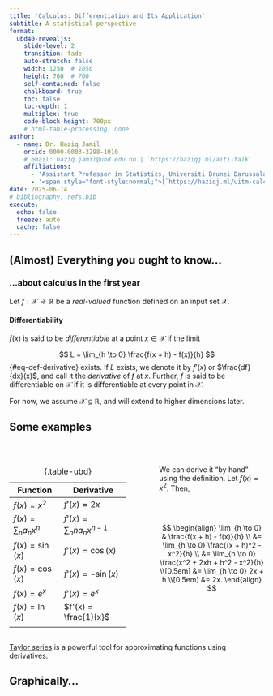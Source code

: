 ```yaml
---
title: 'Calculus: Differentiation and Its Application'
subtitle: A statistical perspective
format:
  ubd40-revealjs:
    slide-level: 2
    transition: fade
    auto-stretch: false
    width: 1250  # 1050
    height: 760  # 700
    self-contained: false
    chalkboard: true
    toc: false
    toc-depth: 1
    multiplex: true
    code-block-height: 700px
    # html-table-processing: none
author:
  - name: Dr. Haziq Jamil
    orcid: 0000-0003-3298-1010
    # email: haziq.jamil@ubd.edu.bn | `https://haziqj.ml/aiti-talk`
    affiliations: 
      - 'Assistant Professor in Statistics, Universiti Brunei Darussalam'
      - '<span style="font-style:normal;">[`https://haziqj.ml/uitm-calculus/`](https://haziqj.ml/uitm-calculus/)</span>'
date: 2025-06-14
# bibliography: refs.bib
execute:
  echo: false
  freeze: auto
  cache: false
---
```


## (Almost) Everything you ought to know...

### ...about calculus in the first year



Let $f:\mathcal X \to \mathbb R$ be a *real-valued* function defined on an input set $\mathcal X$.

::: {.fragment}

::: {#def-derivatives}

#### Differentiability

$f(x)$ is said to be *differentiable* at a point $x \in \mathcal X$ if the limit 

$$
L = \lim_{h \to 0} \frac{f(x + h) - f(x)}{h}
$${#eq-def-derivative}
exists.
If $L$ exists, we denote it by $f'(x)$ or $\frac{df}{dx}(x)$, and call it the *derivative* of $f$ at $x$.
Further, $f$ is said to be differentiable on $\mathcal X$ if it is differentiable at every point in $\mathcal X$.
:::

:::

::: {.fragment}
For now, we assume $\mathcal X \subseteq \mathbb R$, and will extend to higher dimensions later.
:::

## Some examples


::: {.columns}

::: {.column width="50%"}
<br>

| Function | Derivative |
| --- | --- |
| $f(x) = x^2$ | $f'(x) = 2x$ |
| $f(x) = \sum_{n} a_n x^n$ | $f'(x) = \sum_{n} n a_n x^{n-1}$ | 
| $f(x) = \sin(x)$ | $f'(x) = \cos(x)$ |
| $f(x) = \cos(x)$ | $f'(x) = -\sin(x)$ |
| $f(x) = e^x$ | $f'(x) = e^x$ |
| $f(x) = \ln(x)$ | $f'(x) = \frac{1}{x}$ | 
| | |
: {.table-ubd}
:::

::: {.column width="5%"}
:::

::: {.column width="45%"}

<br>

We can derive it "by hand" using the definition.
Let $f(x) = x^2$.
Then,

<br>
<br>

$$
\begin{align}
\lim_{h \to 0} & \frac{f(x + h) - f(x)}{h} \\
&= \lim_{h \to 0} \frac{(x + h)^2 - x^2}{h} \\
&= \lim_{h \to 0} \frac{x^2 + 2xh + h^2 - x^2}{h} \\[0.5em]
&= \lim_{h \to 0} 2x + h \\[0.5em]
&= 2x.
\end{align}
$$

:::

:::

::: aside
[Taylor series](https://en.wikipedia.org/wiki/Taylor_series) is a powerful tool for approximating functions using derivatives. 
:::


## Graphically...

```{=html}
<script src="https://www.desmos.com/api/v1.11/calculator.js?apiKey=dcb31709b452b1cf9dc26972add0fda6"></script>

<div id="desmos-derivative" style="position: relative; width: 100%; height:88%;"></div>

<script>
  var elt = document.getElementById("desmos-derivative");
  var calculator = Desmos.GraphingCalculator(elt, {
    expressions: true,
    settingsMenu: false,
    zoomButtons: true
  });

  calculator.setExpressions([
    { id: 'f', latex: 'f(x) = x^2' },
    { id: 'a', latex: 'a = 1', sliderBounds: { min: -1, max: 3 } },
    { id: 'h', latex: 'h = 1.5', sliderBounds: { min: 0.001, max: 1.5 } },
    { id: 'pt1', latex: '(a, f(a))', showLabel: true },
    { id: 'pt2', latex: '(a + h, f(a + h))', showLabel: true },
    { id: 's', latex: 'L = \\frac{f(a+h) - f(a)}{h}' },
    { id: 'tangent', latex: 'y = L(x - a) + f(a)', color: Desmos.Colors.RED }
  ]);

  calculator.setMathBounds({
    left: -1,
    right: 3,
    bottom: -0.5,
    top: 8
  });

</script>
```

## What is a derivative?

The derivative of a function tells you:    

- 🚀 How fast the function is _changing_ at any point  
- 📐 The **slope** of the tangent line at that point

```r
#| fig-height: 2.8
#| fig-width: 7
#| out-width: 100%
library(tidyverse)

f <- function(x) -x^2
f_prime <- function(x) -2*x
x_pts <- c(-1, 0, 1)
fty <- factor(c("f increasing", "f stationary", "f decreasing"),
                levels = c("f increasing", "f stationary", "f decreasing"))

curve_df <- tibble(x = seq(-2, 2, length.out = 200), y = f(x))

tangent_df <- lapply(x_pts, function(a) {
  tibble(x = seq(a - 1, a + 1, length.out = 100),
         y = f_prime(a) * x + f(a) - f_prime(a) * a,
         x0 = a,
         type = fty[match(a, x_pts)])
}) |> bind_rows()

point_df <- tibble(x = x_pts, y = f(x_pts), type = fty)

ggplot() +
  geom_line(data = curve_df, aes(x, y), color = "black", linewidth = 0.8) +
  geom_line(data = tangent_df, aes(x, y), color = "red3", linewidth = 0.8) +
  geom_point(data = point_df, aes(x, y), color = "steelblue3", size = 2) +
  facet_wrap(~ type) +
  labs(x = "x", y = "f(x)") +
  theme_bw()
```

## The concept of optimisation

- When $f$ is some kind of a "reward" function, then the value of $x$ that maximises $f$ is highly of interest. Some examples:
  - 💰 **Profit maximisation**: Find the price that maximises profit.
  - 🧬 **Biological processes**: Find the conditions that maximise growth or reproduction rates.
  - 👷‍♂️ **Engineering**: Find the design parameters that maximise strength or efficiency.


- Derivatives help us find so-called *critical values*: [Solve $f'(x) = 0$]{.ubdrubysoftbg}.

::: {#exm-maxima}

Find the maximum of $f(x) = -3x^4 + 4x^3 + 12x^2$.

:::

. . . 

$$
\begin{align*}
f'(x) = -12x^3 + 12x^2 + 24x &= 0 \\
\Leftrightarrow 12x(2 + x - x^2) &= 0 \\
\Leftrightarrow 12x(x+1)(x-2) &= 0 \\
\Leftrightarrow x &= 0, -1, 2.
\end{align*}
$$

. . . 

::: {.nudge-up-medium}
Are all of these critical values maxima values? 🤔
:::

## Graphically...

```r
#| fig-height: 4.1
#| fig-width: 7
#| out-width: 100%
library(ggrepel)

f <- function(x) -3 * x ^ 4 + 4 * x ^ 3 + 12 * x ^ 2#-x^4 + 2*x^3 + 3*x^2 - 2*x
x_crit <- c(-1, 0, 2)
df <- tibble(x = seq(-2, 3, length.out = 500)) %>%
  mutate(y = f(x))

critical_points <- tibble(
  x = x_crit,
  label = c("Local Max", "Local Min", "Global Max"),
  color = RColorBrewer::brewer.pal(3, "Set1")
) %>%
  mutate(y = f(x))

shade_df <- tibble(
  xmin = c(-Inf, x_crit[1], x_crit[2]),
  xmax = c(x_crit[1], x_crit[2], x_crit[3]),
  fill = rep(c("grey75", "white"), length.out = 3)
)

pm_df <- tibble(
  x = ((c(-2.2, x_crit, 3.2) + c(x_crit, 3.2, 0)) / 2)[1:4],
  y = 35
)

ggplot(df, aes(x, y)) +
  geom_rect(data = shade_df, aes(xmin = xmin, xmax = xmax, ymin = -Inf, 
                                 ymax = Inf, fill = fill), 
            inherit.aes = FALSE, alpha = 0.4) +  
  scale_fill_identity() +
  geom_label(data = pm_df, aes(x, y, label = c("+", "−", "+", "−")),
            size = 8, color = "black", vjust = -0.5) +
  geom_line(color = "black", size = 1) +
  geom_point(data = critical_points, aes(x, y, color = label), size = 3,
             show.legend = FALSE) +
  geom_text_repel(
    data = critical_points, 
    aes(x, y, label = label, color = label), 
    size = 4.5, 
    seed = 4, 
    #nudge_y = 0.5,
    box.padding = 1, 
    point.padding = 0.4, 
    show.legend = FALSE
  ) +
  scale_colour_brewer(palette = "Set1") +
  coord_cartesian(ylim = c(-8, 43)) +
  labs(x = "x", y = "f(x)") +
  theme_bw()
```


## How do we know if it's a maxima or minima?

[**Second derivative test:**]{.ubdrubydeep} Measure the **change in slope** around the critical point $\hat x$, i.e. $f''(\hat x) = \frac{d}{dx}\left( \frac{df}{dx}(x) \right) = \frac{d^2f}{dx^2}(x)$.

. . . 

::: {.nudge-down-medium}

| Behaviour of $f$ near $\hat x$               | $f''(\hat x)$       | Shape             | Conclusion     |
|-------------------------------|---------------------|----------------------|-------------------|----------------|
| Increasing → Decreasing       | $f''(\hat x) < 0$ | Concave (∩)  | Local maximum  |
| Decreasing → Increasing       | $f''(\hat x) > 0$ | Convex (∪)    | Local minimum  |
| No sign change / flat region  |  $f''(\hat x) = 0$   | Unknown / flat    | Inconclusive   |

:::

## Curvature

::: {#def-curvature}
Let $\mathcal C_x$ denote the *osculating circle* at $x$ with centre $c$ and radius $r$, i.e. the circle that best approximates the graph of $f$ at $x$.
The curvature $\kappa$ for a graph of a function $f$ at a point $x$ is defined as $\kappa = \frac{1}{r}$.
:::

```r
#| fig-width: 7
#| fig-height: 3
#| out-width: 100%
#| label: curvature-concav
set.seed(123)
n1 <- 5
n2 <- 500
nratio <- sqrt(n2 / n1)
m <- 100
B <- 200
mu <- c(seq(5.8, 10.2, length = m - 1), 8)
res <- matrix(NA, nrow = m, ncol = B) 
score_vec1 <- score_vec2 <- mean_vec2 <- mean_vec1 <- rep(NA, B)

# Small FI
for (j in 1:B) {
  X <- rnorm(n1, mean = 8, sd = 1)
  ll <- rep(NA, length(mu))
  for (i in seq_along(ll)) 
    ll[i] <- sum(dnorm(X, mean = mu[i], sd = 1, log = TRUE)) 
  res[, j] <- ll
  mean_vec1[j] <- mean(X)
  score_vec1[j] <- sum(X - 8)
}
colnames(res) <- 1:B
res1 <-
  as_tibble(nratio * res) %>%
  mutate(mu = mu,
         mean = apply(nratio * res, 1, mean),
         n = n1) 

# Big FI
for (j in 1:B) {
  X <- rnorm(n2, mean = 8, sd = 1)
  ll <- rep(NA, length(mu))
  for (i in seq_along(ll)) 
    ll[i] <- sum(dnorm(X, mean = mu[i], sd = 1, log = TRUE)) 
  res[, j] <- ll
  mean_vec2[j] <- mean(X)
  score_vec2[j] <- sum(X - 8)
}
colnames(res) <- 1:B
res2 <-
  as_tibble(res) %>%
  mutate(mu = mu,
         mean = apply(res, 1, mean),
         n = n2) 

res <- bind_rows(res1, res2) %>%
  pivot_longer(`1`:`B`)

tmp <- res %>% filter(mu == 8) %>% summarise(mean = unique(mean)) %>% unlist()
diff <- max(tmp) - min(tmp)

res <-
  res |>
  mutate(
    value = case_when(
      n == n2 ~ value + diff,
      TRUE ~ value 
    ),
    mean = case_when(
      n == n2 ~ mean + diff,
      TRUE ~ mean
    ),
    n = factor(n, labels = c("Weak curvature", "Strong curvature"))
  )

ymax <- max(res$value) + 0.25 * abs(max(res$value))
ymin <- min(res$value)

r1 <- 5 * sd(mean_vec1)
r2 <- 8 * sd(mean_vec2)

circle <- tibble(
  n = factor(1:2, labels = c("Weak curvature", "Strong curvature")),  
  xc = c(8, 8),
  a = c(r1, r2),
  b = 500 * c(1, 1 * r2 / r1),
  yc = tmp[1] - b,
  phi = c(0, 0)
) %>% 
  expand_grid(t = seq(0, 2 * pi, length = 100)) %>%
  mutate(x = xc + a * cos(t) * cos(phi) - b * sin(t) * sin(phi),
         y = yc + a * cos(t) * sin(phi) + b * sin(t) * cos(phi))

circle_text <- 
  filter(circle, t > 0.39 & t < 0.45) %>%
  mutate(a2 = xc + a, label = c("r == 1 / kappa", "r"))

my_cols <- RColorBrewer::brewer.pal(3, "Set1")
res |>
  group_by(mu, n) |>
  summarise(mean = mean(mean)) |>
  ggplot(aes(mu, value)) +
  geom_path(data = circle, aes(x, y), col = my_cols[1]) +
  geom_line(aes(y = mean), col = "black", size = 1) +
  geom_vline(xintercept = 8, linetype = "dashed") +
  geom_segment(data = circle_text, aes(xc, yc, xend = x, yend = y), col = my_cols[1]) +
  geom_point(data = circle_text, aes(xc, yc), col = my_cols[1], size = 1.5) +
  geom_text(data = circle_text, aes((xc + x) / 2, (yc + y) / 2 / 0.9, label = label), 
            parse = TRUE, col = my_cols[1]) +
  geom_text(data = circle_text, aes(xc, yc), label = "c", nudge_x = -0.12) +
  scale_x_continuous(breaks = c(6, 7, 8, 9, 10), labels = c("", "", "x", "", "")) +
  labs(y = "f(x)", x = NULL) +
  coord_cartesian(ylim = c(ymin + 800, ymax), xlim = c(6, 10)) +
  facet_grid(. ~ n) +
  theme_bw() + 
  theme(axis.text.y = element_blank(), axis.ticks = element_blank()) 
```

## Curvature and concavity

::: {#def-curvature-alt}
#### Curvature
The (signed) curvature for a graph $y=f(x)$ is
$$
\kappa = \frac{f''(x)}{\big(1 + [f'(x)]^2\big)^{3/2}}.
$$
:::

- The second derivative $f''(x)$ tells us how fast the slope is changing.

- The [**sign**]{.ubdrubydeep} of the curvature is the same as the sign of $f''(x)$. Hence,
  - If $f''(x) > 0$, the graph is **concave up** (convex).
  - If $f''(x) < 0$, the graph is **concave down** (concave).

- The [**magnitude**]{.ubdrubydeep} of the curvature is proportional to $f''(x)$. Hence,
  - If $|f''(x)|$ is large, the graph is *steep* and "curvier".
  - If $|f''(x)|$ is small, the graph is *flat* and "gentle".
  
- For reference, a straight line has zero curvature.

<!-- ```{r} -->
<!-- #| fig-width: 7 -->
<!-- #| fig-height: 3 -->
<!-- #| out-width: 100% -->
<!-- #| label: curvature-concav -->
<!-- ``` -->

## Summary so far

- Derivatives represent rate of change (slope) of a function $f:\mathcal X \to \mathbb R$.

- Interested in optimising an *objective* function $f(x)$ representing some kind of "reward" or "cost".

- Find critical points by solving $f'(x) = 0$.

- Use the second derivative test to classify critical points:
  - If $f''(x) < 0$, then $f$ is concave down at $x$ and $x$ is a local maximum.
  - If $f''(x) > 0$, then $f$ is concave up at $x$ and $x$ is a local minimum.
  - If $f''(x) = 0$, then the test is inconclusive.
  
- Curvature tells us how steep the curve is at its optima. In some sense, it tells us how hard or easy it is to find the optimum.

# A statistical persepctive

## But what *is* statistics?

Statistics is a scientific subject that deals with the collection, analysis, interpretation, and presentation of data.

- **Collection** means designing experiments, questionnaires, sampling schemes, and also administration of data collection.

- **Analysis** means mathematically modelling, estimation, testing, forecasting.

::: {.nudge-up}
![](figures/ppdac.png){width=100% fig-align=center}
:::

::: aside
See also: *The Art of Statistics: Learning from Data* by David Spiegelhalter.
:::

## Motivation

> I toss a coin $n$ times and I wish to find $p$, the probability of heads. Let $X_i=1$ if a heads turns up, and $X_i=0$ if tails.

- I do not know the value of $p$, so I want to estimate it somehow.

- I have a "guess" what it might be e.g. $p=0.5$ or $p=0.7$.

- How do I objectively decide which value is better?

![](figures/bentcoin.png){.absolute right=10 top=200 width="220"}




::: {.callout-note}
#### A more high-stakes example

Think of the binary outcomes as a stock price rising or falling. 
You'll need to decide to invest based on what you believe (or the data suggests) the probability of the stock price rising is.
:::

## A probabilistic model

Each $X_i$ is a *random variable* taking only two possible outcomes, i.e.
$$
X_i = \begin{cases}
1 &\text{w.p. } \ \ p \\
0 &\text{w.p. } \ \ 1-p \\
\end{cases}
$$
This is known as a **Bernoulli** random variable.

. . .

Suppose that $X=X_1 + \dots + X_n$ --- i.e. we are counting the number of heads in $n$ tossess --- then this becomes a **binomial** random variable. We write $X \sim \operatorname{Bin}(n, p)$, and the *probability mass function* is given by
$$
f(x \mid p) = \Pr(X = x) = \binom{n}{x} p^x (1 - p)^{n - x}, \quad x = 0, 1, \ldots, n. 
$$

## Learning from data

::: {.callout-important}
#### $p$ is unknown
If we do not know $p$, then it is not possible to calculate probabilities, expectations, variances... ☹️
:::

Naturally, you go ahead and collect data by tossing it $n=10$ times. The outcome happens to be
$$
H, H, H, T, T, H, H, T, H, H
$$
There is a total of $X=7$ heads, and from this you surmise that (at least) the coin is *unlikely* to be fair, because:

- If $p=0.5$, then $\Pr(X=7 \mid p = 0.7) = \binom{10}{7} (0.5)^7 (0.5)^3 = 0.117$.
- If $p=0.7$, then $\Pr(X=7 \mid p = 0.5) = \binom{10}{7} (0.7)^7 (0.3)^3 = 0.267$.
- If $p=0.9$, then $\Pr(X=7 \mid p = 0.9) = \binom{10}{7} (0.9)^7 (0.1)^3 = 0.057$.

::: {.nudge-up-large}
How to formalise this idea?
:::

## The likelihood function

::: {#def-likelihood}
Given a probability function $x \mapsto f(x\mid\theta)$ where $x$ is a realisation of a random variable $X$, the *likelihood function* is $\theta \mapsto f(x\mid\theta)$, often written
$\mathcal L(\theta) = f(x \mid \theta)$.
:::

```r
#| out-width: 100%
#| fig-height: 3
#| fig-width: 7

plot_binom_lik <- function(nheads) {
  
  x <- seq(0, 1, by = 0.01)
  y <- dbinom(nheads, size = 10, x)
  
  ggplot(data.frame(x = x, y = y), aes(x, y)) +
  geom_line() +
  scale_x_continuous(breaks = seq(0, 1, by = 0.1)) +
  theme_bw()
}

plot_binom_lik(7) + 
  labs(x = "Probability of heads, p", y = "L(p|x)",
       subtitle = "Likelihood of Bin(10,p) given fixed data X=7") 
```


## Parameteric statistical models

Assume that $X_i \sim f(x \mid \theta)$ independently for $i = 1, \ldots, n$.
Here, functional form of $f$ is known, but the parameter $\theta$ is unknown. Examples:

| Name        | $f(x \mid \theta)$                                                   | $\theta$                                | Remarks                          |
|-------------|----------------------------------------------------------------------|------------------------------------------|----------------------------------|
| Binomial    | $\binom{n}{x} p^x (1 - p)^{n - x}$                                   | $p \in (0, 1)$        | No. successes in $n$ trials        |
| Poisson     | $\frac{\lambda^x e^{-\lambda}}{x!}$                                  | $\lambda > 0$                            | Count data  |
| Uniform     | $\frac{1}{b - a}$ for $x \in [a, b]$                                 | $a < b$                                  | Equally likely outcomes     |
| Exponential | $\lambda e^{-\lambda x}$ for $x \geq 0$                              | $\lambda > 0$                            | Waiting time        |
| Normal      | $\frac{1}{\sqrt{2\pi\sigma^2}} \exp\left(-\frac{(x - \mu)^2}{2\sigma^2}\right)$ | $\mu \in \mathbb{R},\ \sigma^2 > 0$ | Bell curve       |
|   |   |   |
: {.table-ubd}


## Example (Normal mean)

Suppose we observe $X_1, \ldots, X_n$ from a normal distribution with unknown mean $\mu$ and known variance $\sigma^2$.
The log-likelihood function is given by
$$
\begin{align*}
\ell(\mu) &= \sum_{i=1}^n \log f(X_i \mid \mu) \\
&= \sum_{i=1}^n \log \left( \frac{1}{\sqrt{2\pi\sigma^2}} e^{-\frac{(X_i - \mu)^2}{2\sigma^2}} \right) \\
&= \sum_{i=1}^n \left\{ -\frac{1}{2} \log(2\pi\sigma^2) - \frac{(X_i - \mu)^2}{2\sigma^2} \right\} \\
&= -\frac{n}{2} \log(2\pi\sigma^2) - \frac{1}{2\sigma^2} \sum_{i=1}^n (X_i - \mu)^2.
\end{align*}
$$

## Example (Normal mean, cont.)

To find the MLE of $\mu$, we differentiate the log-likelihood function with respect to $\mu$ and set it to zero:
$$
\begin{align*}
\frac{d}{d\mu} \ell(\mu) &= -\frac{1}{2\sigma^2} \cdot 2 \sum_{i=1}^n (X_i - \mu)(-1) \\
&= \frac{1}{\sigma^2} \sum_{i=1}^n (X_i - \mu) = 0 \\
&\Leftrightarrow \sum_{i=1}^n X_i - n\mu = 0 
\Leftrightarrow \mu = \frac{1}{n} \sum_{i=1}^n X_i.
\end{align*}
$$

Thus, the MLE for $\mu$ is $\hat\mu = \bar X = \frac{1}{n} \sum_{i=1}^n X_i$.

## A real data example

::: {#exm-house-price}
Sample $n=50$ house prices randomly in Brunei.
:::

```r
#| message: false
#| warning: false
#| out-width: 100%
#| fig-height: 3.7
#| fig-width: 8
library(tidyverse)
set.seed(NULL)
n <- 50
mu <- 272
sigma <- 100
x <- rnorm(n, mean = mu, sd = sigma)
loglik <- function(mu, X = x) {
  sum(dnorm(X, mean = mu, sd = sigma, log = TRUE))
}

xmin <- min(x)
xmax <- max(x)

# Boxplot of sample data
p1 <-
  ggplot(tibble(x, y = 0), aes(x, y)) +
  geom_boxplot() +
  geom_jitter(size = 1.5, alpha = 0.5, height = 0.1) +
  annotate("point", x = mean(x), y = 0, size = 3, colour = "red3") +
  geom_vline(xintercept = mean(x), linetype = "dashed", colour = "red3") +
  theme_minimal() +
  coord_cartesian(ylim = c(-1, 1), xlim = c(xmin, xmax)) +
  theme(axis.text.y= element_blank(), axis.ticks.y = element_blank(),
        axis.text.x = element_blank(), panel.grid.major.y = element_blank(), 
        panel.grid.minor.y = element_blank()) +
  labs(y = NULL, x = NULL, subtitle = "Sampling distribution of data")

# Likelihood function
p2 <- tibble(
    xx = seq(xmin, xmax, length.out = 200),
    # yy = unlist(map(xx, \(z) sum(dnorm(z, mean = mean(x), sd = 1, log = TRUE))))
  ) |>
  rowwise() |>
  mutate(yy = loglik(xx)) |>
  ggplot(aes(xx, yy)) +
  geom_line(size = 1) +
  geom_vline(xintercept = mean(x), linetype = "dashed", colour = "red3") +
  coord_cartesian(xlim = c(xmin, xmax)) +
  labs(x = "Price (BND 100k)", y = "Log-likelihood") +
  theme_minimal() 

# cowplot::plot_grid(p1, p2, ncol = 1)
library(patchwork)
p1 / p2 + plot_layout(heights = c(0.5, 1))
```


::: aside
HJ (2025). A spatio-temporal analysis of house prices in Brunei Darussalam. *Qual Quant*, 1-32. DOI: [10.1007/s11135-025-02164-0](https://doi.org/10.1007/s11135-025-02164-0).
:::


## But wait, the sample was random...

::: {.columns}

::: {.column width=30%}
::: {.nudge-down}
```r
x <- rnorm(n, mean = mu, sd = sigma)
cat(head(round(x), 11), "...")
```
:::
:::

::: {.column width=20%}
$\bar X = `r iprior::dec_plac(mean(x), 1)`$
:::

::: {.column width=50%}
```r
#| out-width: 100%
#| fig-height: 0.85
#| fig-width: 5
tibble(xx = seq(170, 370, length.out = 200)) |>
  rowwise() |>
  mutate(yy = loglik(xx)) |>
  ggplot(aes(xx, yy)) +
  geom_line(size = 1) +
  geom_vline(xintercept = mean(x), linetype = "dashed", colour = "red3") +
  coord_cartesian(xlim = c(170, 370)) +
  labs(x = NULL, y = "Likelihood") +
  theme_classic() +
  theme(
    axis.text.y = element_blank(),
    axis.ticks.y = element_blank()
  )
```
:::

:::



::: {.columns}

::: {.column width=30%}
::: {.nudge-down}
```r
x <- rnorm(n, mean = mu, sd = sigma)
cat(head(round(x), 11), "...")
```
:::
:::

::: {.column width=20%}
$\bar X = `r iprior::dec_plac(mean(x), 1)`$
:::

::: {.column width=50%}
```r
#| out-width: 100%
#| fig-height: 0.85
#| fig-width: 5
tibble(xx = seq(170, 370, length.out = 200)) |>
  rowwise() |>
  mutate(yy = loglik(xx)) |>
  ggplot(aes(xx, yy)) +
  geom_line(size = 1) +
  geom_vline(xintercept = mean(x), linetype = "dashed", colour = "red3") +
  coord_cartesian(xlim = c(170, 370)) +
  labs(x = NULL, y = "Likelihood") +
  theme_classic() +
  theme(
    axis.text.y = element_blank(),
    axis.ticks.y = element_blank()
  )
```
:::

:::


::: {.columns}

::: {.column width=30%}
::: {.nudge-down}
```r
x <- rnorm(n, mean = mu, sd = sigma)
cat(head(round(x), 11), "...")
```
:::
:::

::: {.column width=20%}
$\bar X = `r iprior::dec_plac(mean(x), 1)`$
:::

::: {.column width=50%}
```r
#| out-width: 100%
#| fig-height: 0.85
#| fig-width: 5
tibble(xx = seq(170, 370, length.out = 200)) |>
  rowwise() |>
  mutate(yy = loglik(xx)) |>
  ggplot(aes(xx, yy)) +
  geom_line(size = 1) +
  geom_vline(xintercept = mean(x), linetype = "dashed", colour = "red3") +
  coord_cartesian(xlim = c(170, 370)) +
  labs(x = NULL, y = "Likelihood") +
  theme_classic() +
  theme(
    axis.text.y = element_blank(),
    axis.ticks.y = element_blank()
  )
```
:::

:::



::: {.columns}

::: {.column width=30%}
::: {.nudge-down}
```r
x <- rnorm(n, mean = mu, sd = sigma)
cat(head(round(x), 11), "...")
```
:::
:::

::: {.column width=20%}
$\bar X = `r iprior::dec_plac(mean(x), 1)`$
:::

::: {.column width=50%}
```r
#| out-width: 100%
#| fig-height: 0.85
#| fig-width: 5
tibble(xx = seq(170, 370, length.out = 200)) |>
  rowwise() |>
  mutate(yy = loglik(xx)) |>
  ggplot(aes(xx, yy)) +
  geom_line(size = 1) +
  geom_vline(xintercept = mean(x), linetype = "dashed", colour = "red3") +
  coord_cartesian(xlim = c(170, 370)) +
  labs(x = NULL, y = "Likelihood") +
  theme_classic() +
  theme(
    axis.text.y = element_blank(),
    axis.ticks.y = element_blank()
  )
```
:::

:::



::: {.columns}

::: {.column width=30%}
::: {.nudge-down}
```r
x <- rnorm(n, mean = mu, sd = sigma)
cat(head(round(x), 11), "...")
```
:::
:::

::: {.column width=20%}
$\bar X = `r iprior::dec_plac(mean(x), 1)`$
:::

::: {.column width=50%}
```r
#| out-width: 100%
#| fig-height: 0.85
#| fig-width: 5
tibble(xx = seq(170, 370, length.out = 200)) |>
  rowwise() |>
  mutate(yy = loglik(xx)) |>
  ggplot(aes(xx, yy)) +
  geom_line(size = 1) +
  geom_vline(xintercept = mean(x), linetype = "dashed", colour = "red3") +
  coord_cartesian(xlim = c(170, 370)) +
  labs(x = NULL, y = "Likelihood") +
  theme_classic() +
  theme(
    axis.text.y = element_blank(),
    axis.ticks.y = element_blank()
  )
```
:::

:::












<!-- ## Effect of parameterisation -->

<!-- ```{=html} -->
<!-- <div id="desmos-normal" style="position: relative; width: 100%; height: 88%;"></div> -->

<!-- <script> -->
<!--   var elt = document.getElementById("desmos-normal"); -->
<!--   var calculator = Desmos.GraphingCalculator(elt, { -->
<!--     expressions: true, -->
<!--     settingsMenu: false, -->
<!--     zoomButtons: true -->
<!--   }); -->

<!--   calculator.setExpressions([ -->
<!--     { id: 'mu', latex: '\\mu = 0', sliderBounds: { min: -5, max: 5 } }, -->
<!--     { id: 'sigma', latex: '\\sigma = 1', sliderBounds: { min: 0.5, max: 3 } }, -->
<!--     { id: 'f', latex: 'f(x) = \\frac{1}{\\sqrt{2\\pi\\sigma^2}} e^{-\\frac{(x - \\mu)^2}{2\\sigma^2}}' }, -->
<!--     { id: 'graph', latex: 'y = f(x)', color: Desmos.Colors.BLUE } -->
<!--   ]); -->

<!--   calculator.setMathBounds({ -->
<!--     left: -8, -->
<!--     right: 8, -->
<!--     bottom: -0.05, -->
<!--     top: 0.5 -->
<!--   }); -->
<!-- </script> -->
<!-- ``` -->



## Averaging (hypothetical) likelihoods


```r
#| out-width: 100%
#| fig-height: 4
#| fig-width: 7
set.seed(123)
n1 <- 5
n2 <- 500
nratio <- sqrt(n2 / n1)
m <- 100
B <- 100
mu <- c(seq(5.8, 10.2, length = m - 1), 8)
res <- matrix(NA, nrow = m, ncol = B) 
score_vec1 <- score_vec2 <- mean_vec2 <- mean_vec1 <- rep(NA, B)

# Small FI
for (j in 1:B) {
  X <- rnorm(n1, mean = 8, sd = 1)
  ll <- rep(NA, length(mu))
  for (i in seq_along(ll)) 
    ll[i] <- sum(dnorm(X, mean = mu[i], sd = 1, log = TRUE)) 
  res[, j] <- ll
  mean_vec1[j] <- mean(X)
  score_vec1[j] <- sum(X - 8)
}
colnames(res) <- 1:B
res1 <-
  as_tibble(nratio * res) %>%
  mutate(mu = mu,
         mean = apply(nratio * res, 1, mean),
         n = n1) 

# Big FI
for (j in 1:B) {
  X <- rnorm(n2, mean = 8, sd = 1)
  ll <- rep(NA, length(mu))
  for (i in seq_along(ll)) 
    ll[i] <- sum(dnorm(X, mean = mu[i], sd = 1, log = TRUE)) 
  res[, j] <- ll
  mean_vec2[j] <- mean(X)
  score_vec2[j] <- sum(X - 8)
}
colnames(res) <- 1:B
res2 <-
  as_tibble(res) %>%
  mutate(mu = mu,
         mean = apply(res, 1, mean),
         n = n2) 

res <- bind_rows(res1, res2) %>%
  pivot_longer(`1`:`B`)

tmp <- res %>% filter(mu == 8) %>% summarise(mean = unique(mean)) %>% unlist()
diff <- max(tmp) - min(tmp)

res <-
  res %>%
  mutate(
    value = case_when(
      n == n2 ~ value + diff,
      TRUE ~ value 
    ),
    mean = case_when(
      n == n2 ~ mean + diff,
      TRUE ~ mean
    ),
    n = factor(n, labels = c("Low information", "High information"))
  )

ymax <- max(res$value) + 0.25 * abs(max(res$value))
ymin <- min(res$value)

r1 <- 5 * sd(mean_vec1)
r2 <- 8 * sd(mean_vec2)

circle <- tibble(
  n = factor(1:2, labels = c("Low information", "High information")),  
  xc = c(8, 8),
  a = c(r1, r2),
  b = 500 * c(1, 1 * r2 / r1),
  yc = tmp[1] - b,
  phi = c(0, 0)
) %>% 
  expand_grid(t = seq(0, 2 * pi, length = 100)) %>%
  mutate(x = xc + a * cos(t) * cos(phi) - b * sin(t) * sin(phi),
         y = yc + a * cos(t) * sin(phi) + b * sin(t) * cos(phi))

circle_text <- 
  filter(circle, t > 0.39 & t < 0.45) %>%
  mutate(a2 = xc + a, label = c("r == 1 / kappa", NA))

my_cols <- c("red3", "#7eb0d5") %>% rev()

pretty_labels <- seq(100, 500, by = 100)
pretty_positions <- (pretty_labels - 72) / 100 + 6

res |>
  filter(n == "Low information") |>
  ggplot(aes(mu, value)) +
  geom_line(aes(group = name), col = "gray30", alpha = 0.1) +
  geom_path(data = filter(circle, n == "Low information"), aes(x, y), col = "red3") +
  geom_segment(data = filter(circle_text, n == "Low information"), aes(xc, yc, xend = x, yend = y), col = "red3") +
  geom_text(data = filter(circle_text, n == "Low information"), aes((xc + x) / 2 + 0.5, (yc + y) / 2 - 20, label = label), 
            parse = TRUE, col = "red3") +
  geom_line(data = filter(res, n == "Low information") %>% group_by(mu, n) %>% summarise(mean = mean(mean)),
            aes(y = mean), col = "black", size = 1.2) +  
  geom_point(data = tibble(x = c(mean_vec1 + rnorm(B, sd = 0.08), 
                                 mean_vec2 + rnorm(B, sd = 0.08)),
                           y = ymax,
                           name = rep(1:B, 2),
                           n = factor(rep(c(1:2), each = B),
                                      labels = c("Low information", "High information"))),
             aes(x, y), shape = "|", col = "red3") +
  geom_vline(xintercept = 8, linetype = "dashed") +
  scale_x_continuous(
    breaks = pretty_positions,
    labels = pretty_labels
  ) +
  theme_minimal() +
  theme(legend.position = "none",
        axis.text.y = element_blank(), axis.ticks.y = element_blank()) +
  labs(y = "Likelihood", x = "Price (BND 100k)") +
  coord_cartesian(ylim = c(ymin + 800, ymax), xlim = c(6, 10)) 
```


## Fisher information 

::: {#def-fisher-info}
#### Fisher information
Under certain regularity conditions, the Fisher information is defined as
$$
\mathcal I(\theta) = -\operatorname{E}\left[\frac{d^2}{d\theta^2} \ell(\theta)\right].
$$
:::

So, it seems the Fisher information is **inversely** proportional to the *curvature of the (log)-likelihood function*.

> 🧠 INTUITION: Large curvature => Harder to find the optimum => Less information about the parameter => More uncertainty!

Extension of the concepts of "curvature" to the case of **random outcomes**!

## Example (Normal mean Fisher information)

For the normal mean example, we have $\ell'(\mu) = \frac{1}{\sigma^2}\sum_{i=1}^n (X_i-\mu)$. Thus,
$$
\begin{aligned}
\ell''(\mu) = \frac{d^2\ell}{d\mu^2}(\mu) 
&= \frac{d}{d\mu} \left[ \frac{1}{\sigma^2}\sum_{i=1}^n (X_i-\mu) \right] \\
&= \frac{1}{\sigma^2} \sum_{i=1}^n (-1) = -n/\sigma^2.
\end{aligned}
$$
Therefore, the Fisher information is
$$
\mathcal I(\mu) = -\operatorname{E}\left[\ell''(\mu)\right] = \frac{n}{\sigma^2}.
$$
We can improve the estimate of $\mu$ by increasing the sample size $n$!

## Large information ($n=1000$)

```r
#| out-width: 100%
#| fig-height: 4
#| fig-width: 7
set.seed(123)
n1 <- 5
n2 <- 500
nratio <- sqrt(n2 / n1)
m <- 100
B <- 100
mu <- c(seq(5.8, 10.2, length = m - 1), 8)
res <- matrix(NA, nrow = m, ncol = B) 
score_vec1 <- score_vec2 <- mean_vec2 <- mean_vec1 <- rep(NA, B)

# Small FI
for (j in 1:B) {
  X <- rnorm(n1, mean = 8, sd = 1)
  ll <- rep(NA, length(mu))
  for (i in seq_along(ll)) 
    ll[i] <- sum(dnorm(X, mean = mu[i], sd = 1, log = TRUE)) 
  res[, j] <- ll
  mean_vec1[j] <- mean(X)
  score_vec1[j] <- sum(X - 8)
}
colnames(res) <- 1:B
res1 <-
  as_tibble(nratio * res) %>%
  mutate(mu = mu,
         mean = apply(nratio * res, 1, mean),
         n = n1) 

# Big FI
for (j in 1:B) {
  X <- rnorm(n2, mean = 8, sd = 1)
  ll <- rep(NA, length(mu))
  for (i in seq_along(ll)) 
    ll[i] <- sum(dnorm(X, mean = mu[i], sd = 1, log = TRUE)) 
  res[, j] <- ll
  mean_vec2[j] <- mean(X)
  score_vec2[j] <- sum(X - 8)
}
colnames(res) <- 1:B
res2 <-
  as_tibble(res) %>%
  mutate(mu = mu,
         mean = apply(res, 1, mean),
         n = n2) 

res <- bind_rows(res1, res2) %>%
  pivot_longer(`1`:`B`)

tmp <- res %>% filter(mu == 8) %>% summarise(mean = unique(mean)) %>% unlist()
diff <- max(tmp) - min(tmp)

res <-
  res %>%
  mutate(
    value = case_when(
      n == n2 ~ value + diff,
      TRUE ~ value 
    ),
    mean = case_when(
      n == n2 ~ mean + diff,
      TRUE ~ mean
    ),
    n = factor(n, labels = c("Low information", "High information"))
  )

ymax <- max(res$value) + 0.25 * abs(max(res$value))
ymin <- min(res$value)

r1 <- 5 * sd(mean_vec1)
r2 <- 8 * sd(mean_vec2)

circle <- tibble(
  n = factor(1:2, labels = c("Low information", "High information")),  
  xc = c(8, 8),
  a = c(r1, r2),
  b = 500 * c(1, 1 * r2 / r1),
  yc = tmp[1] - b,
  phi = c(0, 0)
) %>% 
  expand_grid(t = seq(0, 2 * pi, length = 100)) %>%
  mutate(x = xc + a * cos(t) * cos(phi) - b * sin(t) * sin(phi),
         y = yc + a * cos(t) * sin(phi) + b * sin(t) * cos(phi))

circle_text <- 
  filter(circle, t > 0.39 & t < 0.45) %>%
  mutate(a2 = xc + a, label = c("r == 1 / kappa", NA))

my_cols <- c("red3", "#7eb0d5") %>% rev()

pretty_labels <- seq(100, 500, by = 100)
pretty_positions <- (pretty_labels - 72) / 100 + 6

res |>
  filter(n == "High information") |>
  ggplot(aes(mu, value)) +
  geom_line(aes(group = name), col = "gray30", alpha = 0.1) +
  geom_path(data = filter(circle, n == "High information"), aes(x, y), col = "red3") +
  geom_segment(data = filter(circle_text, n == "High information"), aes(xc, yc, xend = x, yend = y), col = "red3") +
  geom_text(data = filter(circle_text, n == "High information"), aes((xc + x) / 2 + 0.5, (yc + y) / 2 - 20, label = label), 
            parse = TRUE, col = "red3") +
  geom_line(data = filter(res, n == "High information") %>% group_by(mu, n) %>% summarise(mean = mean(mean)),
            aes(y = mean), col = "black", size = 1.2) +  
  geom_point(data = tibble(x = c(mean_vec1 + rnorm(B, sd = 0.08), 
                                 mean_vec2 + rnorm(B, sd = 0.08)),
                           y = ymax,
                           name = rep(1:B, 2),
                           n = factor(rep(c(1:2), each = B),
                                      labels = c("Low information", "High information"))),
             aes(x, y), shape = "|", col = "red3") +
  geom_vline(xintercept = 8, linetype = "dashed") +
  scale_x_continuous(
    breaks = pretty_positions,
    labels = pretty_labels
  ) +
  theme_minimal() +
  theme(legend.position = "none",
        axis.text.y = element_blank(), axis.ticks.y = element_blank()) +
  labs(y = "Likelihood", x = "Price (BND 100k)") +
  coord_cartesian(ylim = c(ymin + 800, ymax), xlim = c(6, 10)) 
```

# Another example

## Exponential waiting time

::: {#exm-exponential }

#### Estimating failure rate of a machine component

Suppose we collect data on how long (in hours) a machine component lasts before it fails. This could be a valve in a chemical plant, a sensor in a civil engineering structure, or a server part in a data centre.
:::

::: {.fragment fragment-index=1 .fade-out}
![](figures/cogs.gif){.absolute left=300 width="40%"}
:::

::: {.fragment fragment-index=1 .fade-in}
::: {.nudge-up-medium}
Assume that failure times $X$ follow an exponential distribution:
$$
f(x \mid \lambda) = \lambda e^{-\lambda x}, \quad x > 0
$$
where $\lambda$ is the failure **rate**. Using observed failure times from a sample of machines, we can estimate $\lambda$ via **Maximum Likelihood Estimation (MLE)**.

Engineers and analysts can predict average lifetime ($1/\lambda$), schedule maintenance, and make design decisions to improve reliability.
:::
:::

## Exponential waiting time (cont.)

Let $X_1,\dots,X_n$ be the observed failure times.
The log-likelihood function is given by
$$
\begin{aligned}
\ell(\lambda) 
= \log \left[ \prod_{i=1}^n f(X_i \mid \lambda) \right]
&= \sum_{i=1}^n \log f(X_i \mid \lambda) \\
&= \sum_{i=1}^n \log \left( \lambda e^{-\lambda X_i} \right) \\
&= n \log \lambda - \lambda \sum_{i=1}^n X_i.
\end{aligned}
$$

## Exponential waiting time (cont.)


To find the MLE of $\lambda$, we differentiate the log-likelihood function with respect to $\lambda$ and set it to zero:
$$
\begin{aligned}
\frac{d}{d\lambda} \ell(\lambda)
&= \frac{n}{\lambda} - \sum_{i=1}^n X_i = 0 \\
\Leftrightarrow \lambda &= \frac{n}{\sum_{i=1}^n X_i} = \frac{1}{\bar X}.
\end{aligned}
$$

::: {.callout-tip}
To obtain the Fisher information, just differentiate $\ell'(\lambda)$ once more, and take negative expectations.
Verify that it is $\mathcal I(\lambda) = n/\lambda^2$.
:::

## Plot

# Conclusions

## Probability vs statistics


Given a model, probability allows us to *predict* data.
Statistics on the other hand, allows us to *learn* from data.


::: {.columns}

::: {.column width=48%}

```tikz
\usetikzlibrary{fit,positioning,shapes.geometric,decorations.pathreplacing,calc}
\begin{tikzpicture}[scale=0.8, transform shape]
\tikzstyle{obsvar}=[rectangle, thick, minimum size = 10mm,draw =black!80, node distance = 1mm]
\tikzstyle{connect}=[-latex, thick]

\node[obsvar] (fx) [] {$\hspace{1em}f(x|\theta)\hspace{1em}$};
\node (xx) [right=of fx] {\textcolor{blue}{$\{X_1,\dots,X_n\}$}};
\node (theta) [left=of fx] {\textcolor{red}{$\theta$}};
\node (d1) [below=of fx,yshift=9mm] {Model};
\node (d2) [below=of xx,yshift=11mm] {\scriptsize \textcolor{blue}{prob.}};
\node (d3) [below=of theta,yshift=11mm] {\scriptsize \textcolor{red}{param.}};
\node (d1) [above=of fx,yshift=-5mm] {\underline{Probability}};

\path (fx) edge [connect] (xx)
      (theta) edge [connect] (fx);

\end{tikzpicture}
```

- What is $\Pr(X > a)$?
- What is $\operatorname{E}(X)$?


:::

::: {.column width=48%}


```tikz
\usetikzlibrary{fit,positioning,shapes.geometric,decorations.pathreplacing,calc}
\begin{tikzpicture}[scale=0.8, transform shape]
\tikzstyle{obsvar}=[rectangle, thick, minimum size = 10mm,draw =black!80, node distance = 1mm]
\tikzstyle{connect}=[-latex, thick]
\node[obsvar] (fx) [] {$\hspace{1em}f(x|\theta)\hspace{1em}$};
\node (xx) [right=of fx] {\textcolor{red}{$\{x_1,\dots,x_n\}$}};
\node (theta) [left=of fx] {\textcolor{blue}{$\hat\theta$}};
\node (d1) [below=of fx,yshift=9mm] {Model};
\node (d2) [below=of xx,yshift=11mm] {\scriptsize \textcolor{red}{data}};
\node (d3) [below=of theta,yshift=11mm] {\scriptsize \textcolor{blue}{est.}};
\node (d1) [above=of fx,yshift=-5mm] {\underline{Statistics}};

\path (fx) edge [connect] (theta)
      (xx) edge [connect] (fx);

\end{tikzpicture}
```

- What is $\theta$?
- Is $\theta$ larger than $\theta_0$?
- How confident am I that $\theta \in (\theta_l,\theta_u)$?

:::

:::





<!-- ## Example (ANOVA) -->

<!-- House price vs district in brunei -->


<!-- ## Example (Wealth data & Pareto distribution) -->

<!-- ## Jacobians and change of variables  -->

<!-- Show why Jacobians matter when transforming distributions. -->
<!-- 	•	Simple change of variable in one dimension -->
<!-- 	•	If $Y = g(X)$, then $f_Y(y) = f_X(x) \left| \frac{dx}{dy} \right|$ -->
<!-- 	•	Multivariate case: use Jacobian determinant -->
<!-- 	•	Example: transforming from Cartesian to polar coordinates -->
<!-- 	•	Example: bivariate normal to standard normal → Cholesky or whitening -->

<!-- Application: Why this matters in simulations and Bayesian inference (brief mention of Metropolis-Hastings, normalizing flows, etc.) -->

## Conclusions

- Calculus is not just background math—it’s the **engine** of statistical theory.
- Beyond undergraduate stats: everything from MLE, Bayesian posteriors, to machine learning involves gradients and Hessians.
 Suggest: for students who love math but unsure about statistics—you are the kind of person statistics needs.
